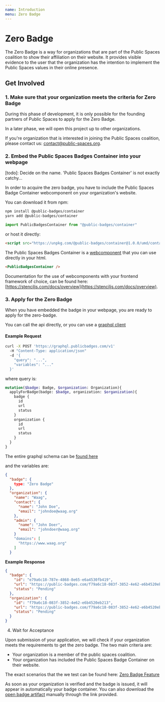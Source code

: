 ```yaml
---
name: Introduction
menu: Zero Badge
---
```


# Zero Badge

The Zero Badge is a way for organizations that are part of the Public
Spaces coalition to show their affiliation on their website. It provides
visible evidence to the user that the organization has the intention to
implement the Public Spaces values in their online presence.

## Get Involved

### 1. Make sure that your organization meets the criteria for Zero Badge
During this phase of development, it is only possible for the founding
partners of Public Spaces to apply for the Zero Badge.

In a later phase, we will open this project up to other organizations.

If you're organization that is interested in joining the Public Spaces coalition,
please contact us: [contact@public-spaces.org](contact@public-spaces.org).


### 2. Embed the Public Spaces Badges Container into your webpage

[todo]: Decide on the name. 'Public Spaces Badges Container' is not exactly
catchy...

In order to acquire the zero badge, you have to include the Public Spaces Badge
Container webcomponent on your organization's website.

You can download it from npm:

```bash
npm install @public-badges/container
yarn add @public-badges/container
```

```js
import PublicBadgesContainer from "@public-badges/container"
```

or host it directly:

```html
<script src="https://unpkg.com/@public-badges/container@1.0.0/umd/container.production.min.js" async></script>
```

The Public Spaces Badges Container is a [webcomponent](https://www.webcomponents.org/introduction)
that you can use directly in your html.

```html
<PublicBadgesContainer />
```

Documentation for the use of webcomponents with your frontend framework of choice,
can be found here: [https://stenciljs.com/docs/overview](https://stenciljs.com/docs/overview).


### 3. Apply for the Zero Badge

When you have embedded the badge in your webpage, you are ready to apply for
the zero-badge.

You can call the api directly, or you can use a [graphql client](https://graphql.org/code/#graphql-clients)

#### Example Request

```bash
curl -X POST 'https://graphql.publicbadges.com/v1'
  -H "Content-Type: application/json"
  -d '{
    "query": "...",
    "variables": "..."
  }'
```


where query is:

```graphql
mutation($badge: Badge, $organization: Organization){
  applyForBadge(badge: $badge, organization: $organization){
    badge {
      id
      url
      status
    }
    organization {
      id
      url
      status
    }
  }
}
``` 
The entire graphql schema can be [found here](/src-schema)

and the variables are:

```json
{
  "badge": {
    type: "Zero Badge"
  },
  "organization": {
    "name": "Waag",
    "contact": {
      "name": "John Doe",
      "email": "johndoe@waag.org"
    },
    "admin": {
      "name": "John Doer",
      "email": "johndoer@waag.org"
    }
    "domains": [
      "https://www.waag.org"
    ]
  }
```

**Example Response**

```json
{
  "badge": {
    "id": "e79a6c18-787e-4868-8e65-e6a4530fb419",
    "url": "https://public-badges.com/f79a6c18-083f-3852-4e62-e6b4520eb213/e79a6c18-787e-4868-8e65-e6a4530fb419",
    "status": "Pending"
  },
  "organization": {
    "id": "f79a6c18-083f-3852-4e62-e6b4520eb213",
    "url": "https://public-badges.com/f79a6c18-083f-3852-4e62-e6b4520eb213",
    "status": "Pending"
  }
}
```

4. Wait for Acceptance

Upon submission of your application, we will check if your organization meets the
requirements to get the zero badge. The two main criteria are:

- Your organization is a member of the public spaces coalition.
- Your organization has included the Public Spaces Badge Container on their
website.

The exact scenarios that the we test can be found here: [Zero Badge Feature](/src-feature)

As soon as your organization is verified and the badge is issued, it will appear
in automatically your badge container. You can also download the
[open badge artifact](./src-fixture) manually through the link provided.